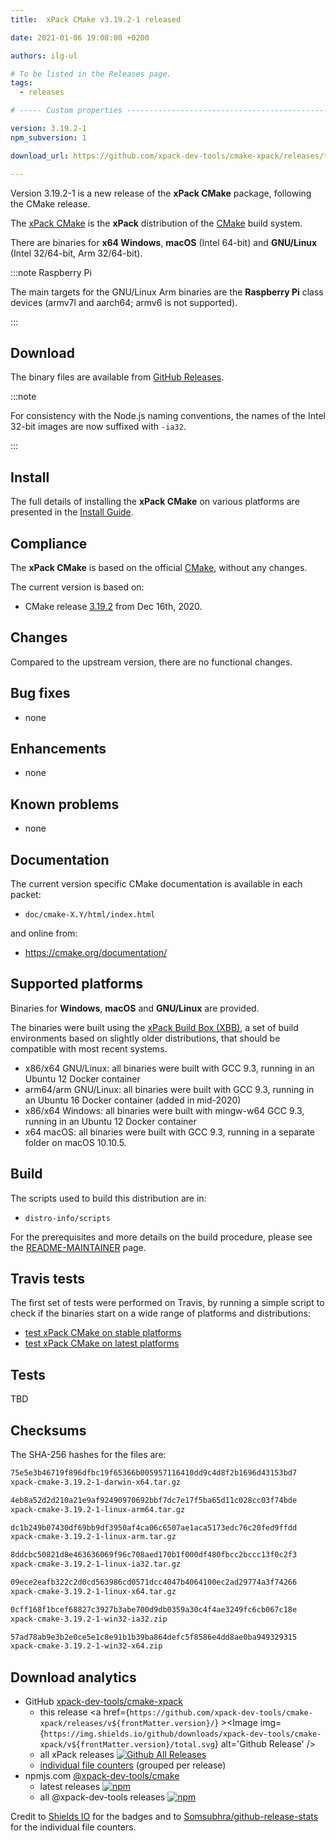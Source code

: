 ```yaml
---
title:  xPack CMake v3.19.2-1 released

date: 2021-01-06 19:08:00 +0200

authors: ilg-ul

# To be listed in the Releases page.
tags:
  - releases

# ----- Custom properties -----------------------------------------------------

version: 3.19.2-1
npm_subversion: 1

download_url: https://github.com/xpack-dev-tools/cmake-xpack/releases/tag/v3.19.2-1/

---
```


Version 3.19.2-1 is a new release of the **xPack CMake** package, following the CMake release.

<!-- truncate -->


The [xPack CMake](https://xpack-dev-tools.github.io/cmake-xpack)
is the **xPack** distribution of the
[CMake](https://cmake.org) build system.

There are binaries for **x64 Windows**,
**macOS** (Intel 64-bit) and **GNU/Linux** (Intel 32/64-bit, Arm 32/64-bit).

:::note Raspberry Pi

The main targets for the GNU/Linux Arm
binaries are the **Raspberry Pi** class devices (armv7l and aarch64;
armv6 is not supported).

:::

## Download

The binary files are available from <a href={frontMatter.download_url}>GitHub Releases</a>.

:::note

For consistency with the Node.js naming conventions, the names of the Intel 32-bit images are now suffixed with `-ia32`.

:::

## Install

The full details of installing the **xPack CMake** on various platforms
are presented in the [Install Guide](/docs/install/).

## Compliance

The **xPack CMake** is based on the official
[CMake](https://cmake.org),
without any changes.

The current version is based on:

- CMake release
[3.19.2](https://github.com/Kitware/CMake/releases/tag/v3.19.2/)
from Dec 16th, 2020.

## Changes

Compared to the upstream version, there are no functional changes.

## Bug fixes

- none

## Enhancements

- none

## Known problems

- none

## Documentation

The current version specific CMake documentation is available in each packet:

- `doc/cmake-X.Y/html/index.html`

and online from:

- https://cmake.org/documentation/

## Supported platforms

Binaries for **Windows**, **macOS** and **GNU/Linux** are provided.

The binaries were built using the
[xPack Build Box (XBB)](https://github.com/xpack/xpack-build-box), a set
of build environments based on slightly older distributions, that should be
compatible with most recent systems.

- x86/x64 GNU/Linux: all binaries were built with GCC 9.3, running in an
  Ubuntu 12 Docker container
- arm64/arm GNU/Linux: all binaries were built with GCC 9.3, running in an
  Ubuntu 16 Docker container (added in mid-2020)
- x86/x64 Windows: all binaries were built with mingw-w64 GCC 9.3, running in an
  Ubuntu 12 Docker container
- x64 macOS: all binaries were built with GCC 9.3, running in a separate
  folder on macOS 10.10.5.

## Build

The scripts used to build this distribution are in:

- `distro-info/scripts`

For the prerequisites and more details on the build procedure, please see the
[README-MAINTAINER](https://github.com/xpack-dev-tools/cmake-xpack/blob/xpack/README-MAINTAINER.md) page.

## Travis tests

The first set of tests were performed on Travis, by running
a simple script to check if the binaries start on a wide range of
platforms and distributions:

- [test xPack CMake on stable platforms](https://travis-ci.org/github/xpack-dev-tools/cmake-xpack/builds/753267034)
- [test xPack CMake on latest platforms](https://travis-ci.org/github/xpack-dev-tools/cmake-xpack/builds/753269372)

## Tests

TBD

## Checksums

The SHA-256 hashes for the files are:

```txt
75e5e3b46719f896dfbc19f65366b005957116410dd9c4d8f2b1696d43153bd7
xpack-cmake-3.19.2-1-darwin-x64.tar.gz

4eb8a52d2d210a21e9af92490970692bbf7dc7e17f5ba65d11c028cc03f74bde
xpack-cmake-3.19.2-1-linux-arm64.tar.gz

dc1b249b07430df69bb9df3950af4ca06c6507ae1aca5173edc76c20fed9ffdd
xpack-cmake-3.19.2-1-linux-arm.tar.gz

8ddcbc50821d8e463636069f96c708aed170b1f000df480fbcc2bccc13f0c2f3
xpack-cmake-3.19.2-1-linux-ia32.tar.gz

09ece2eafb322c2d0cd563986cd0571dcc4047b4064100ec2ad29774a3f74266
xpack-cmake-3.19.2-1-linux-x64.tar.gz

0cff168f1bcef68827c3927b3abe700d9db0359a30c4f4ae3249fc6cb067c18e
xpack-cmake-3.19.2-1-win32-ia32.zip

57ad78ab9e3b2e0ce5e1c8e91b1b39ba864defc5f8586e4dd8ae0ba949329315
xpack-cmake-3.19.2-1-win32-x64.zip
```

## Download analytics

- GitHub [xpack-dev-tools/cmake-xpack](https://github.com/xpack-dev-tools/cmake-xpack/)
  - this release <a href={`https://github.com/xpack-dev-tools/cmake-xpack/releases/v${frontMatter.version}/`} ><Image img={`https://img.shields.io/github/downloads/xpack-dev-tools/cmake-xpack/v${frontMatter.version}/total.svg`} alt='Github Release' /></a>
  - all xPack releases [![Github All Releases](https://img.shields.io/github/downloads/xpack-dev-tools/cmake-xpack/total.svg)](https://github.com/xpack-dev-tools/cmake-xpack/releases/)
  - [individual file counters](https://somsubhra.github.io/github-release-stats/?username=xpack-dev-tools&repository=cmake-xpack) (grouped per release)
- npmjs.com [@xpack-dev-tools/cmake](https://www.npmjs.com/package/@xpack-dev-tools/cmake)
  - latest releases [![npm](https://img.shields.io/npm/dw/@xpack-dev-tools/cmake.svg)](https://www.npmjs.com/package/@xpack-dev-tools/cmake/)
  - all @xpack-dev-tools releases [![npm](https://img.shields.io/npm/dt/@xpack-dev-tools/cmake.svg)](https://www.npmjs.com/package/@xpack-dev-tools/cmake/)

Credit to [Shields IO](https://shields.io) for the badges and to
[Somsubhra/github-release-stats](https://github.com/Somsubhra/github-release-stats)
for the individual file counters.

